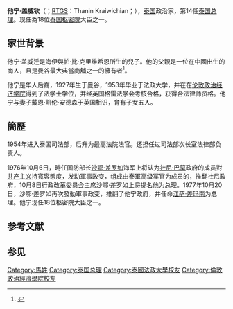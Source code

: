 {{Infobox_Prime Minister
|name=他宁·盖威钦
|original_name = {{lang|th|ธานินทร์ กรัยวิเชียร}}
|image = Tanin2011.jpg
|order = 第14任[[泰国總理|泰国總理]]
|term_start = 1976年10月8日
|term_end = 1977年10月19日
|deputy =
|monarch=[[拉瑪九世|拉瑪九世]]
|predecessor = [[社尼·巴莫|社尼·巴莫]]
|successor = [[江萨·差玛南|江萨·差玛南]]
|birth_date = {{birth date and age|1927|4|5}} 
|birth_place = {{THA}}[[曼谷|曼谷]]
|death_date =
|death_place =
|spouse = 凯伦·安德森
|party =
}}

'''他宁·盖威钦'''（{{lang-th|ธานินทร์ กรัยวิเชียร}}；[[RTGS|RTGS]]：Thanin Kraiwichian；{{bd|1927年|4月5日}}），[[泰国|泰国]]政治家，第14任[[泰国总理|泰国总理]]。现任為18位[[泰国枢密院|泰国枢密院]]大臣之一。

==家世背景==
他宁·盖威迁是海伊與帕·比·克里维希恩所生的兒子。他的父親是一位在中國出生的商人，且是曼谷最大典當商舖之一的擁有者<ref name="FEER">{{Citation |author=Nelson Peagam |title=Judge picks up the reigns |newspaper=Far Eastern Economic Review |year=1976 |page=407}}</ref>。

他宁是华人后裔，1927年生于曼谷，1953年毕业于法政大学，并在在[[伦敦政治经济学院|伦敦政治经济学院]]得到了法学士学位，并经英国格雷法学会考核合格，获得合法律师资格。他宁与妻子戴恩·凯伦·安德森于英国相识，育有子女五人。

==簡歷==
1954年进入泰国司法部，后升为最高法院法官。还担任过司法部次长室法律部负责人。

1976年10月6日，時任国防部长[[沙鄂·差罗如|沙鄂·差罗如]]海军上将认为[[社尼·巴莫|社尼·巴莫]]政府的成员對[[共产主义|共产主义]]持寬容態度，发动軍事政变，组成由泰軍高级军官为成员的{{Link-th|國家行政改革委員會|คณะปฏิรูปการปกครองแผ่นดิน}}，推翻社尼政府，10月8日行政改革委员会主席沙鄂·差罗如上将提名他为总理。1977年10月20日，沙鄂·差罗如再次發動軍事政变，推翻了他宁政府，并任命[[江萨·差玛南|江萨·差玛南]]为总理。他宁现任18位枢密院大臣之一。

==参考文献==
{{reflist}}

==参见==
{{start box}}
{{s-off}}
{{succession box|title=[[泰国总理|泰国总理]]|before=[[社尼·巴莫|社尼·巴莫]]|after=[[江萨·差玛南|江萨·差玛南]]|years=1976年－1977年}}
{{end box}}
{{泰国总理}}
{{Authority control}}
{{Asia-poli-bio-stub}}
{{DEFAULTSORT:Kraivixien, Tanin}}
[[Category:馬姓|Category:馬姓]]
[[Category:泰国总理|Category:泰国总理]]
[[Category:泰國法政大學校友|Category:泰國法政大學校友]]
[[Category:倫敦政治經濟學院校友|Category:倫敦政治經濟學院校友]]